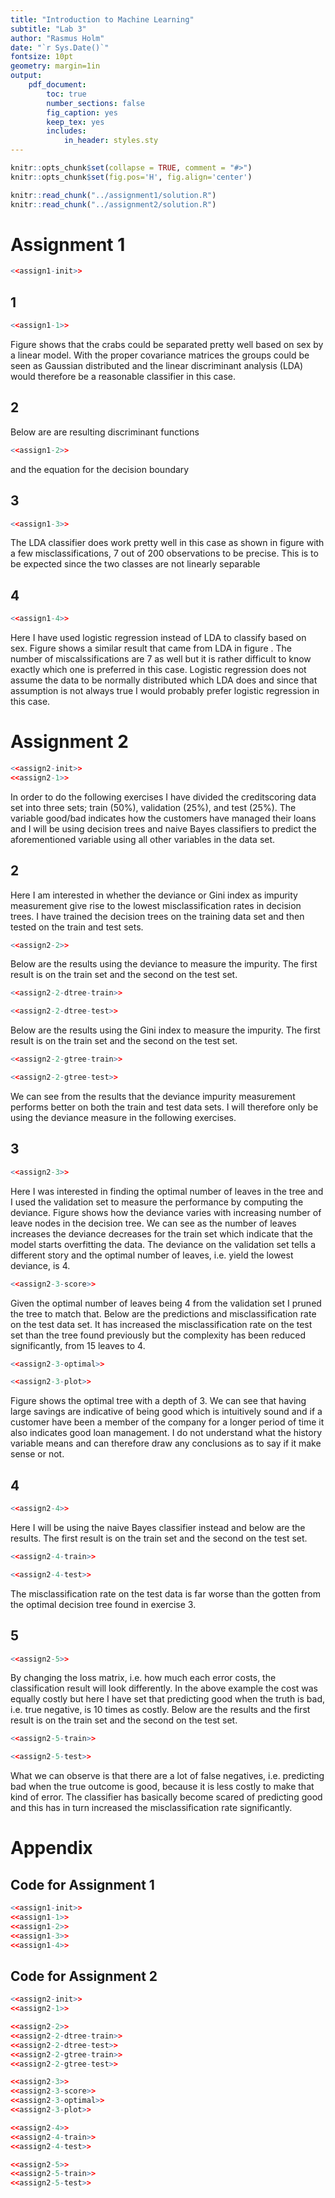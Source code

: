 ```yaml
---
title: "Introduction to Machine Learning"
subtitle: "Lab 3"
author: "Rasmus Holm"
date: "`r Sys.Date()`"
fontsize: 10pt
geometry: margin=1in
output:
    pdf_document:
        toc: true
        number_sections: false
        fig_caption: yes
        keep_tex: yes
        includes:
            in_header: styles.sty
---
```


```r
knitr::opts_chunk$set(collapse = TRUE, comment = "#>")
knitr::opts_chunk$set(fig.pos='H', fig.align='center')

knitr::read_chunk("../assignment1/solution.R")
knitr::read_chunk("../assignment2/solution.R")
```

\newpage

# Assignment 1
```r
<<assign1-init>>
```

## 1
```r
<<assign1-1>>
```

Figure \ref{fig:plot11} shows that the crabs could be separated pretty well based on sex by a linear model. With the proper covariance matrices the groups could be seen as Gaussian distributed and the linear discriminant analysis (LDA) would therefore be a reasonable classifier in this case.

## 2
Below are are resulting discriminant functions

```r
<<assign1-2>>
```

\begin{equation*}
\delta_{\text{female}}(x) = `r result$w0[1]` + `r result$w1[1, 1]` \text{RW} + `r result$w1[2, 1]` \text{CL},
\end{equation*}

\begin{equation*}
\delta_{\text{male}}(x) = `r result$w0[2]` + `r result$w1[1, 2]` \text{RW} + `r result$w1[2, 2]` \text{CL},
\end{equation*}

and the equation for the decision boundary

\begin{equation*}
\textit{CL} = `r slope` \textit{RW} + `r intercept`.
\end{equation*}

## 3
```r
<<assign1-3>>
```

The LDA classifier does work pretty well in this case as shown in figure \ref{fig:plot13} with a few misclassifications, 7 out of 200 observations to be precise. This is to be expected since the two classes are not linearly separable

## 4
```r
<<assign1-4>>
```

Here I have used logistic regression instead of LDA to classify based on sex. Figure \ref{fig:plot14} shows a similar result that came from LDA in figure \ref{fig:plot13}. The number of miscalssifications are 7 as well but it is rather difficult to know exactly which one is preferred in this case. Logistic regression does not assume the data to be normally distributed which LDA does and since that assumption is not always true I would probably prefer logistic regression in this case.

\newpage

# Assignment 2
```r
<<assign2-init>>
<<assign2-1>>
```

In order to do the following exercises I have divided the creditscoring data set into three sets; train (50\%), validation (25\%), and test (25\%). The variable good/bad indicates how the customers have managed their loans and I will be using decision trees and naive Bayes classifiers to predict the aforementioned variable using all other variables in the data set.

## 2
Here I am interested in whether the deviance or Gini index as impurity measurement give rise to the lowest misclassification rates in decision trees. I have trained the decision trees on the training data set and then tested on the train and test sets.

```r
<<assign2-2>>
```

Below are the results using the deviance to measure the impurity. The first result is on the train set and the second on the test set.

```r
<<assign2-2-dtree-train>>
```

```r
<<assign2-2-dtree-test>>
```

Below are the results using the Gini index to measure the impurity. The first result is on the train set and the second on the test set.

```r
<<assign2-2-gtree-train>>
```

```r
<<assign2-2-gtree-test>>
```

We can see from the results that the deviance impurity measurement performs better on both the train and test data sets. I will therefore only be using the deviance measure in the following exercises.

## 3
```r
<<assign2-3>>
```

Here I was interested in finding the optimal number of leaves in the tree and I used the validation set to measure the performance by computing the deviance. Figure \ref{fig:score} shows how the deviance varies with increasing number of leave nodes in the decision tree. We can see as the number of leaves increases the deviance decreases for the train set which indicate that the model starts overfitting the data. The deviance on the validation set tells a different story and the optimal number of leaves, i.e. yield the lowest deviance, is 4.

```r
<<assign2-3-score>>
```

Given the optimal number of leaves being 4 from the validation set I pruned the tree to match that. Below are the predictions and misclassification rate on the test data set. It has increased the misclassification rate on the test set than the tree found previously but the complexity has been reduced significantly, from 15 leaves to 4.

```r
<<assign2-3-optimal>>
```

```r
<<assign2-3-plot>>
```

Figure \ref{fig:tree} shows the optimal tree with a depth of 3. We can see that having large savings are indicative of being good which is intuitively sound and if a customer have been a member of the company for a longer period of time it also indicates good loan management. I do not understand what the history variable means and can therefore draw any conclusions as to say if it make sense or not.

## 4
```r
<<assign2-4>>
```

Here I will be using the naive Bayes classifier instead and below are the results. The first result is on the train set and the second on the test set.

```r
<<assign2-4-train>>
```

```r
<<assign2-4-test>>
```

The misclassification rate on the test data is far worse than the gotten from the optimal decision tree found in exercise 3.

## 5
```r
<<assign2-5>>
```

By changing the loss matrix, i.e. how much each error costs, the classification result will look differently. In the above example the cost was equally costly but here I have set that predicting good when the truth is bad, i.e. true negative, is 10 times as costly. Below are the results and the first result is on the train set and the second on the test set.

```r
<<assign2-5-train>>
```

```r
<<assign2-5-test>>
```

What we can observe is that there are a lot of false negatives, i.e. predicting bad when the true outcome is good, because it is less costly to make that kind of error. The classifier has basically become scared of predicting good and this has in turn increased the misclassification rate significantly.

\newpage

# Appendix

## Code for Assignment 1
```r
<<assign1-init>>
<<assign1-1>>
<<assign1-2>>
<<assign1-3>>
<<assign1-4>>
```

## Code for Assignment 2
```r
<<assign2-init>>
<<assign2-1>>

<<assign2-2>>
<<assign2-2-dtree-train>>
<<assign2-2-dtree-test>>
<<assign2-2-gtree-train>>
<<assign2-2-gtree-test>>

<<assign2-3>>
<<assign2-3-score>>
<<assign2-3-optimal>>
<<assign2-3-plot>>

<<assign2-4>>
<<assign2-4-train>>
<<assign2-4-test>>

<<assign2-5>>
<<assign2-5-train>>
<<assign2-5-test>>
```
